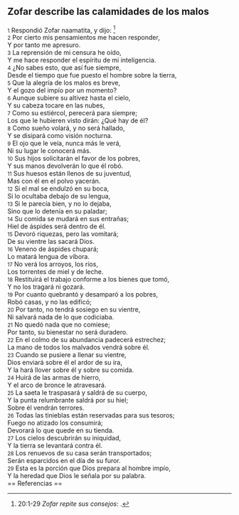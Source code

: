 == Zofar describe las calamidades de los malos ==

{{anchor|1}} <small>1</small> Respondió Zofar naamatita, y dijo: <ref>20:1-29 ''Zofar repite sus consejos'': {{lib|LU|148|6|9}}.</ref><br>
{{anchor|2}} <small>2</small> Por cierto mis pensamientos me hacen responder,<br>
Y por tanto me apresuro.<br>
{{anchor|3}} <small>3</small> La reprensión de mi censura he oído,<br>
Y me hace responder el espíritu de mi inteligencia.<br>
{{anchor|4}} <small>4</small> ¿No sabes esto, que así fue siempre,<br>
Desde el tiempo que fue puesto el hombre sobre la tierra,<br>
{{anchor|5}} <small>5</small> Que la alegría de los malos es breve,<br>
Y el gozo del impío por un momento?<br>
{{anchor|6}} <small>6</small> Aunque subiere su altivez hasta el cielo,<br>
Y su cabeza tocare en las nubes,<br>
{{anchor|7}} <small>7</small> Como su estiércol, perecerá para siempre;<br>
Los que le hubieren visto dirán: ¿Qué hay de él?<br>
{{anchor|8}} <small>8</small> Como sueño volará, y no será hallado,<br>
Y se disipará como visión nocturna.<br>
{{anchor|9}} <small>9</small> El ojo que le veía, nunca más le verá,<br>
Ni su lugar le conocerá más.<br>
{{anchor|10}} <small>10</small> Sus hijos solicitarán el favor de los pobres,<br>
Y sus manos devolverán lo que él robó.<br>
{{anchor|11}} <small>11</small> Sus huesos están llenos de su juventud,<br>
Mas con él en el polvo yacerán.<br>
{{anchor|12}} <small>12</small> Si el mal se endulzó en su boca,<br>
Si lo ocultaba debajo de su lengua,<br>
{{anchor|13}} <small>13</small> Si le parecía bien, y no lo dejaba,<br>
Sino que lo detenía en su paladar;<br>
{{anchor|14}} <small>14</small> Su comida se mudará en sus entrañas;<br>
Hiel de áspides será dentro de él.<br>
{{anchor|15}} <small>15</small> Devoró riquezas, pero las vomitará;<br>
De su vientre las sacará Dios.<br>
{{anchor|16}} <small>16</small> Veneno de áspides chupará;<br>
Lo matará lengua de víbora.<br>
{{anchor|17}} <small>17</small> No verá los arroyos, los ríos,<br>
Los torrentes de miel y de leche.<br>
{{anchor|18}} <small>18</small> Restituirá el trabajo conforme a los bienes que tomó,<br>
Y no los tragará ni gozará.<br>
{{anchor|19}} <small>19</small> Por cuanto quebrantó y desamparó a los pobres,<br>
Robó casas, y no las edificó;<br>
{{anchor|20}} <small>20</small> Por tanto, no tendrá sosiego en su vientre,<br>
Ni salvará nada de lo que codiciaba.<br>
{{anchor|21}} <small>21</small> No quedó nada que no comiese;<br>
Por tanto, su bienestar no será duradero.<br>
{{anchor|22}} <small>22</small> En el colmo de su abundancia padecerá estrechez;<br>
La mano de todos los malvados vendrá sobre él.<br>
{{anchor|23}} <small>23</small> Cuando se pusiere a llenar su vientre,<br>
Dios enviará sobre él el ardor de su ira,<br>
Y la hará llover sobre él y sobre su comida.<br>
{{anchor|24}} <small>24</small> Huirá de las armas de hierro,<br>
Y el arco de bronce le atravesará.<br>
{{anchor|25}} <small>25</small> La saeta le traspasará y saldrá de su cuerpo,<br>
Y la punta relumbrante saldrá por su hiel;<br>
Sobre él vendrán terrores.<br>
{{anchor|26}} <small>26</small> Todas las tinieblas están reservadas para sus tesoros;<br>
Fuego no atizado los consumirá;<br>
Devorará lo que quede en su tienda.<br>
{{anchor|27}} <small>27</small> Los cielos descubrirán su iniquidad,<br>
Y la tierra se levantará contra él.<br>
{{anchor|28}} <small>28</small> Los renuevos de su casa serán transportados;<br>
Serán esparcidos en el día de su furor.<br>
{{anchor|29}} <small>29</small> Esta es la porción que Dios prepara al hombre impío,<br>
Y la heredad que Dios le señala por su palabra.<br>
== Referencias ==

<references />
